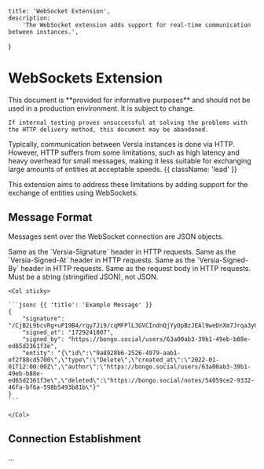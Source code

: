     title: 'WebSocket Extension',
    description:
        'The WebSocket extension adds support for real-time communication between instances.',
}

# WebSockets Extension

<Note>
    This document is **provided for informative purposes** and should not be used in a production environment. It is subject to change.

    If internal testing proves unsuccessful at solving the problems with the HTTP delivery method, this document may be abandoned.
</Note>

Typically, communication between Versia instances is done via HTTP. However, HTTP suffers from some limitations, such as high latency and heavy overhead for small messages, making it less suitable for exchanging large amounts of entities at acceptable speeds. {{ className: 'lead' }}

This extension aims to address these limitations by adding support for the exchange of entities using WebSockets.

## Message Format

Messages sent over the WebSocket connection are JSON objects.

<Row>
    <Col>
        <Properties name="WebSocketMessage">
            <Property name="signature" type="string" required={true}>
                Same as the `Versia-Signature` header in HTTP requests.
            </Property>
            <Property name="signed_at" type="string" required={true}>
                Same as the `Versia-Signed-At` header in HTTP requests.
            </Property>
            <Property name="signed_by" type="URI" required={true}>
                Same as the `Versia-Signed-By` header in HTTP requests.
            </Property>
            <Property name="entity" type="Entity" required={true} typeLink="/entities">
                Same as the request body in HTTP requests. Must be a string (stringified JSON), not JSON.
            </Property>
        </Properties>
    </Col>

    <Col sticky>

    ```jsonc {{ 'title': 'Example Message' }}
    {
        "signature": "/CjB2L9bcvRg+uP19B4/rqy7Ji9/cqMFPlL3GVCIndnQjYyOpBzJEAl9weDnXm7Jrqa3y6sBC+EYWKThO2r9Bw==",
        "signed_at": "1729241807",
        "signed_by": "https://bongo.social/users/63a00ab3-39b1-49eb-b88e-ed65d2361f3e",
        "entity": "{\"id\":\"9a8928b6-2526-4979-aab1-ef2f88cd5700\",\"type\":\"Delete\",\"created_at\":\"2022-01-01T12:00:00Z\",\"author\":\"https://bongo.social/users/63a00ab3-39b1-49eb-b88e-ed65d2361f3e\",\"deleted\":\"https://bongo.social/notes/54059ce2-9332-46fa-bf6a-598b5493b81b\"}"
    }
    ```

    </Col>
</Row>

## Connection Establishment

...